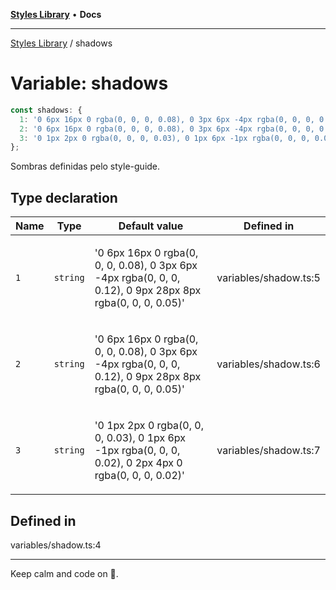 
<Meta title="Libs/Styles/variables/shadows" />



[**Styles Library**](/?path=/docs/libs-styles-overview--page) • **Docs**

***

[Styles Library](/?path=/docs/libs-styles-overview--page) / shadows

# Variable: shadows

```ts
const shadows: {
  1: '0 6px 16px 0 rgba(0, 0, 0, 0.08), 0 3px 6px -4px rgba(0, 0, 0, 0.12), 0 9px 28px 8px rgba(0, 0, 0, 0.05)';
  2: '0 6px 16px 0 rgba(0, 0, 0, 0.08), 0 3px 6px -4px rgba(0, 0, 0, 0.12), 0 9px 28px 8px rgba(0, 0, 0, 0.05)';
  3: '0 1px 2px 0 rgba(0, 0, 0, 0.03), 0 1px 6px -1px rgba(0, 0, 0, 0.02), 0 2px 4px 0 rgba(0, 0, 0, 0.02)';
};
```

Sombras definidas pelo style-guide.

## Type declaration

<table>
<thead>
<tr>
<th>Name</th>
<th>Type</th>
<th>Default value</th>
<th>Defined in</th>
</tr>
</thead>
<tbody>
<tr>
<td>

`1`

</td>
<td>

`string`

</td>
<td>

'0 6px 16px 0 rgba(0, 0, 0, 0.08), 0 3px 6px -4px rgba(0, 0, 0, 0.12), 0 9px 28px 8px rgba(0, 0, 0, 0.05)'

</td>
<td>

variables/shadow.ts:5

</td>
</tr>
<tr>
<td>

`2`

</td>
<td>

`string`

</td>
<td>

'0 6px 16px 0 rgba(0, 0, 0, 0.08), 0 3px 6px -4px rgba(0, 0, 0, 0.12), 0 9px 28px 8px rgba(0, 0, 0, 0.05)'

</td>
<td>

variables/shadow.ts:6

</td>
</tr>
<tr>
<td>

`3`

</td>
<td>

`string`

</td>
<td>

'0 1px 2px 0 rgba(0, 0, 0, 0.03), 0 1px 6px -1px rgba(0, 0, 0, 0.02), 0 2px 4px 0 rgba(0, 0, 0, 0.02)'

</td>
<td>

variables/shadow.ts:7

</td>
</tr>
</tbody>
</table>

## Defined in

variables/shadow.ts:4


***

Keep calm and code on 🤘.